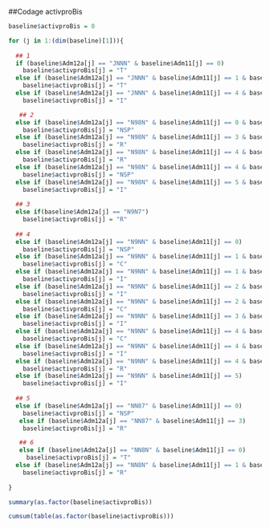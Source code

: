 ##Codage activproBis

```r
baseline$activproBis = 0

for (j in 1:(dim(baseline)[1])){
  
  ## 1
  if (baseline$Adm12a[j] == "JNNN" & baseline$Adm11[j] == 0)
    baseline$activproBis[j] = "T"
  else if (baseline$Adm12a[j] == "JNNN" & baseline$Adm11[j] == 1 & baseline$Adm12[j] == "6NNNNN" & baseline$Adm10[j] == 54)
    baseline$activproBis[j] = "T"
  else if (baseline$Adm12a[j] == "JNNN" & baseline$Adm11[j] == 4 & baseline$Adm12[j] == "NNNNNN" & baseline$Adm10[j] == 85)
    baseline$activproBis[j] = "I"

   ## 2
  else if (baseline$Adm12a[j] == "N98N" & baseline$Adm11[j] == 0 & baseline$Adm12[j] == "NNNNNN" & baseline$Adm10[j] == 77)
    baseline$activproBis[j] = "NSP"
  else if (baseline$Adm12a[j] == "N98N" & baseline$Adm11[j] == 3 & baseline$Adm12[j] == "NNNNNN" & baseline$Adm10[j] == 77)
    baseline$activproBis[j] = "R"
  else if (baseline$Adm12a[j] == "N98N" & baseline$Adm11[j] == 4 & baseline$Adm12[j] == "NNNNNN" & baseline$Adm10[j] %in% c(85,74))
    baseline$activproBis[j] = "R"
  else if (baseline$Adm12a[j] == "N98N" & baseline$Adm11[j] == 4 & baseline$Adm12[j] == "NNN3NN" & baseline$Adm10[j] == 85)
    baseline$activproBis[j] = "NSP"
  else if (baseline$Adm12a[j] == "N98N" & baseline$Adm11[j] == 5 & baseline$Adm12[j] == "NNNNNN" & baseline$Adm10[j] == 85)
    baseline$activproBis[j] = "I"
  
  ## 3
  else if(baseline$Adm12a[j] == "N9N7")
    baseline$activproBis[j] = "R"
  
  ## 4
  else if (baseline$Adm12a[j] == "N9NN" & baseline$Adm11[j] == 0)
    baseline$activproBis[j] = "NSP"
  else if (baseline$Adm12a[j] == "N9NN" & baseline$Adm11[j] == 1 & baseline$Adm12[j] == "NNN3NN" & baseline$Adm10[j] == 86)
    baseline$activproBis[j] = "C"
  else if (baseline$Adm12a[j] == "N9NN" & baseline$Adm11[j] == 1 & baseline$Adm12[j] == "NNNNNN" & baseline$Adm10[j] %in% c(85,86))
    baseline$activproBis[j] = "I"
  else if (baseline$Adm12a[j] == "N9NN" & baseline$Adm11[j] == 2 & baseline$Adm12[j] == "NNNNNN" & baseline$Adm10[j] %in% c(85,86))
    baseline$activproBis[j] = "I"
  else if (baseline$Adm12a[j] == "N9NN" & baseline$Adm11[j] == 2 & baseline$Adm12[j] %in% c("N5N3NN", "N5NNNN") & baseline$Adm10[j] %in% c(85,96))
    baseline$activproBis[j] = "C"
  else if (baseline$Adm12a[j] == "N9NN" & baseline$Adm11[j] == 3 & baseline$Adm12[j] == "NNNNNN" & baseline$Adm10[j] %in% c(85,86))
    baseline$activproBis[j] = "I"
  else if (baseline$Adm12a[j] == "N9NN" & baseline$Adm11[j] == 4 & baseline$Adm12[j] == "N5NNNN" & baseline$Adm10[j] == 95)
    baseline$activproBis[j] = "C"
  else if (baseline$Adm12a[j] == "N9NN" & baseline$Adm11[j] == 4 & baseline$Adm12[j] == "NNNNNN" & baseline$Adm10[j] %in% c(85,86))
    baseline$activproBis[j] = "I"
  else if (baseline$Adm12a[j] == "N9NN" & baseline$Adm11[j] == 4 & baseline$Adm12[j] == "NNNNNN" & (baseline$Adm10[j] %in% c(54,74,77) | is.na(baseline$Adm10[j])))
    baseline$activproBis[j] = "R"
  else if (baseline$Adm12a[j] == "N9NN" & baseline$Adm11[j] == 5)
    baseline$activproBis[j] = "I"
  
  ## 5
  else if (baseline$Adm12a[j] == "NN87" & baseline$Adm11[j] == 0)
    baseline$activproBis[j] = "NSP"
   else if (baseline$Adm12a[j] == "NN87" & baseline$Adm11[j] == 3)
    baseline$activproBis[j] = "R"

   ## 6
   else if (baseline$Adm12a[j] == "NN8N" & baseline$Adm11[j] == 0)
     baseline$activproBis[j] = "T"
  else if (baseline$Adm12a[j] == "NN8N" & baseline$Adm11[j] == 1 & baseline$Adm12[j] == "NNNNNN" & (baseline$Adm10[j] %in% c(74,75,77,78) | is.na(baseline$Adm10[j])))
    baseline$activproBis[j] = "R"
  
}
```




```r
summary(as.factor(baseline$activproBis))
```
```r
cumsum(table(as.factor(baseline$activproBis)))
```


